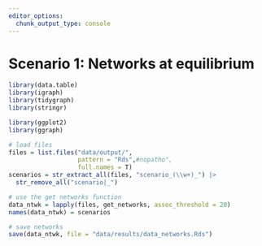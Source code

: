 ```yaml
---
editor_options: 
  chunk_output_type: console
---
```


# Scenario 1: Networks at equilibrium

```r
library(data.table)
library(igraph)
library(tidygraph)
library(stringr)

library(ggplot2)
library(ggraph)
```


```r
# load files
files = list.files("data/output/", 
                   pattern = "Rds",#nopatho", 
                   full.names = T)
scenarios = str_extract_all(files, "scenario_(\\w+)_") |> 
  str_remove_all("scenario|_")

# use the get networks function
data_ntwk = lapply(files, get_networks, assoc_threshold = 20)
names(data_ntwk) = scenarios
```

```r
# save networks
save(data_ntwk, file = "data/results/data_networks.Rds")
```
